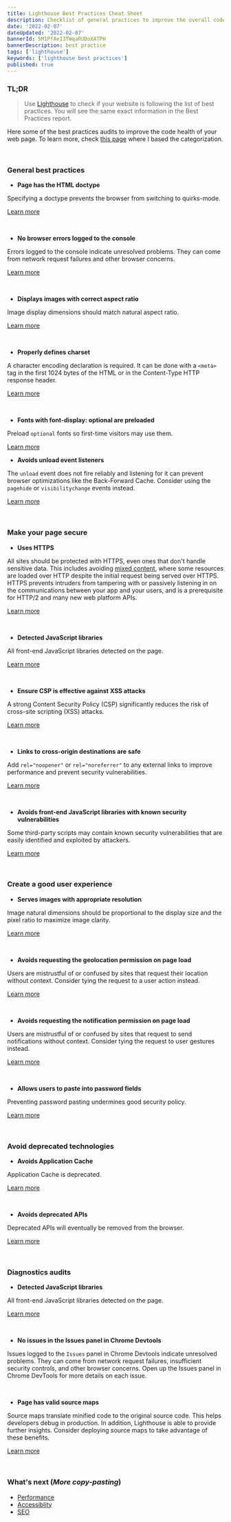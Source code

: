 ```yaml
---
title: Lighthouse Best Practices Cheat Sheet
description: Checklist of general practices to improve the overall code health of your web app
date: '2022-02-07'
dateUpdated: '2022-02-07'
bannerId: 5M1PfAe13TWqaRUDoXATPH
bannerDescription: best practice 
tags: ['lighthouse']
keywords: ['lighthouse best practices']
published: true
---
```


### TL;DR

> Use [Lighthouse](https://developers.google.com/web/tools/lighthouse) to check if your website is following the list of best practices. You will see the same exact information in the Best Practices report.

Here some of the best practices audits to improve the code health of your web page. To learn more, check [this page](https://web.dev/lighthouse-best-practices/) where I based the categorization.

<br />

### General best practices

- **Page has the HTML doctype**

Specifying a doctype prevents the browser from switching to quirks-mode.

[Learn more](https://web.dev/doctype/)

<br />

- **No browser errors logged to the console**

Errors logged to the console indicate unresolved problems. They can come from network request failures and other browser concerns.

[Learn more](https://web.dev/errors-in-console/)

<br />


- **Displays images with correct aspect ratio**

Image display dimensions should match natural aspect ratio.

[Learn more](https://web.dev/image-aspect-ratio/)

<br />

- **Properly defines charset**

A character encoding declaration is required. It can be done with a `<meta>` tag in the first 1024 bytes of the HTML or in the Content-Type HTTP response header.

[Learn more](https://web.dev/charset/)

<br />



- **Fonts with font-display: optional are preloaded**

Preload `optional` fonts so first-time visitors may use them.

[Learn more](https://web.dev/preload-optional-fonts/)


- **Avoids unload event listeners**

The `unload` event does not fire reliably and listening for it can prevent browser optimizations like the Back-Forward Cache. Consider using the `pagehide` or `visibilitychange` events instead.

[Learn more](https://developers.google.com/web/updates/2018/07/page-lifecycle-api#the-unload-event)

<br />


### Make your page secure

- **Uses HTTPS**

All sites should be protected with HTTPS, even ones that don't handle sensitive data. This includes avoiding [mixed content](https://web.dev/what-is-mixed-content/), where some resources are loaded over HTTP despite the initial request being served over HTTPS. HTTPS prevents intruders from tampering with or passively listening in on the communications between your app and your users, and is a prerequisite for HTTP/2 and many new web platform APIs.

[Learn more](https://web.dev/is-on-https/)

<br />

- **Detected JavaScript libraries**

All front-end JavaScript libraries detected on the page.

[Learn more](https://web.dev/js-libraries/)

<br />

- **Ensure CSP is effective against XSS attacks**

A strong Content Security Policy (CSP) significantly reduces the risk of cross-site scripting (XSS) attacks.

[Learn more](https://web.dev/csp-xss/)

<br />

- **Links to cross-origin destinations are safe**

Add `rel="noopener"` or `rel="noreferrer"` to any external links to improve performance and prevent security vulnerabilities.

[Learn more](https://web.dev/external-anchors-use-rel-noopener/)

<br />

- **Avoids front-end JavaScript libraries with known security vulnerabilities**

Some third-party scripts may contain known security vulnerabilities that are easily identified and exploited by attackers.

[Learn more](https://web.dev/no-vulnerable-libraries/)

<br />




### Create a good user experience

- **Serves images with appropriate resolution**

Image natural dimensions should be proportional to the display size and the pixel ratio to maximize image clarity.

[Learn more](https://web.dev/serve-responsive-images/)

<br />

- **Avoids requesting the geolocation permission on page load**

Users are mistrustful of or confused by sites that request their location without context. Consider tying the request to a user action instead.

[Learn more](https://web.dev/geolocation-on-start/)

<br />

- **Avoids requesting the notification permission on page load**

Users are mistrustful of or confused by sites that request to send notifications without context. Consider tying the request to user gestures instead.

[Learn more](https://web.dev/notification-on-start/)

<br />

- **Allows users to paste into password fields**

Preventing password pasting undermines good security policy.

[Learn more](https://web.dev/password-inputs-can-be-pasted-into/)

<br />


### Avoid deprecated technologies

- **Avoids Application Cache**

Application Cache is deprecated.

[Learn more](https://web.dev/appcache-manifest/)

<br />

- **Avoids deprecated APIs**

Deprecated APIs will eventually be removed from the browser.

[Learn more](https://web.dev/deprecations/)

<br />

### Diagnostics audits

- **Detected JavaScript libraries**

All front-end JavaScript libraries detected on the page.

[Learn more](https://web.dev/js-libraries/)

<br />

- **No issues in the Issues panel in Chrome Devtools**

Issues logged to the `Issues` panel in Chrome Devtools indicate unresolved problems. They can come from network request failures, insufficient security controls, and other browser concerns. Open up the Issues panel in Chrome DevTools for more details on each issue.

<br />

- **Page has valid source maps**

Source maps translate minified code to the original source code. This helps developers debug in production. In addition, Lighthouse is able to provide further insights. Consider deploying source maps to take advantage of these benefits.

[Learn more](https://developer.chrome.com/docs/devtools/javascript/source-maps/)

<br />


### What's next (_More copy-pasting_)

- [Performance](https://carlogino.com/blog/improve-website-performance)
- [Accessiblity](https://carlogino.com/blog/improve-website-accessibility)
- [SEO](https://carlogino.com/blog/improve-website-seo)
